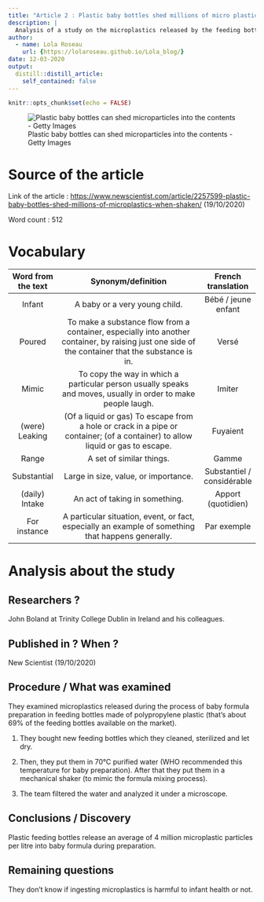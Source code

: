 ```yaml
---
title: "Article 2 : Plastic baby bottles shed millions of micro plastics when shaken"
description: |
  Analysis of a study on the microplastics released by the feeding bottles.
author:
  - name: Lola Roseau
    url: {https://lolaroseau.github.io/Lola_blog/}
date: 12-03-2020
output:
  distill::distill_article:
    self_contained: false
---
```


```r
knitr::opts_chunk$set(echo = FALSE)
```

![Plastic baby bottles can shed microparticles into the contents - Getty Images](images/biberon-bébé.jpg) 

# Source of the article

Link of the article : <https://www.newscientist.com/article/2257599-plastic-baby-bottles-shed-millions-of-microplastics-when-shaken/> (19/10/2020)

Word count : 512

# Vocabulary

| Word from the text |                                                                Synonym/definition                                                                 |     French translation     |
| :----------------: | :-----------------------------------------------------------------------------------------------------------------------------------------------: | :------------------------: |
|       Infant       |                                                           A baby or a very young child.                                                           |    Bébé / jeune enfant     |
|       Poured       | To make a substance flow from a container, especially into another container, by raising just one side of the container that the substance is in. |           Versé            |
|       Mimic        |                   To copy the way in which a particular person usually speaks and moves, usually in order to make people laugh.                   |           Imiter           |
|   (were) Leaking   |          (Of a liquid or gas) To escape from a hole or crack in a pipe or container; (of a container) to allow liquid or gas to escape.          |          Fuyaient          |
|       Range        |                                                             A set of similar things.                                                              |           Gamme            |
|    Substantial     |                                                       Large in size, value, or importance.                                                        | Substantiel / considérable |
|   (daily) Intake   |                                                          An act of taking in something.                                                           |     Apport (quotidien)     |
|    For instance    |                        A particular situation, event, or fact, especially an example of something that happens generally.                         |        Par exemple         |

# Analysis about the study

## Researchers ?

John Boland at Trinity College Dublin in Ireland and his colleagues.

## Published in ? When ?

 New Scientist (19/10/2020)

## Procedure / What was examined

They examined microplastics released during the process of baby formula preparation in feeding bottles made of polypropylene plastic (that’s about 69% of the feeding bottles available on the market).

1. They bought new feeding bottles which they cleaned, sterilized and let dry.

2. Then, they put them in 70°C purified water (WHO recommended this temperature for baby preparation). After that they put them in a mechanical shaker (to mimic the formula mixing process).

3. The team filtered the water and analyzed it under a microscope.

## Conclusions / Discovery

Plastic feeding bottles release an average of 4 million microplastic particles per litre into baby formula during preparation.

## Remaining questions 

They don’t know if ingesting microplastics is harmful to infant health or not.

